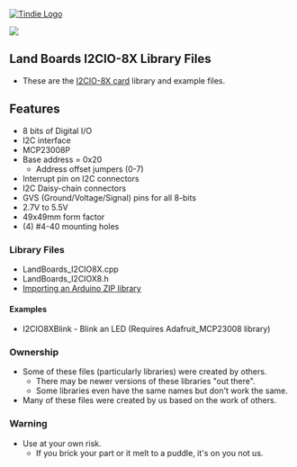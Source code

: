 <a href="https://www.tindie.com/products/8490/"><img src="http://land-boards.com/blwiki/images/5/51/Tindie-mediums.png" alt="Tindie Logo"></img></a>

<img src="http://land-boards.com/blwiki/images/f/f9/I2CIO-8X-6104-720px.jpg"></img>

== Land Boards I2CIO-8X Library Files ==

* These are the [http://land-boards.com/blwiki/index.php?title=I2CIO8 I2CIO-8X card] library and example files.

== Features ==

* 8 bits of Digital I/O
* I2C interface
* MCP23008P
* Base address = 0x20
** Address offset jumpers (0-7)
* Interrupt pin on I2C connectors
* I2C Daisy-chain connectors
* GVS (Ground/Voltage/Signal) pins for all 8-bits
* 2.7V to 5.5V
* 49x49mm form factor
* (4) #4-40 mounting holes

=== Library Files ===

* LandBoards_I2CIO8X.cpp
* LandBoards_I2CIOX8.h
* [https://www.arduino.cc/en/Guide/Libraries?setlang=en#importing-a-zip-library Importing an Arduino ZIP library]

==== Examples ====

* I2CIO8XBlink - Blink an LED (Requires Adafruit_MCP23008 library)

=== Ownership ===

* Some of these files (particularly libraries) were created by others.
** There may be newer versions of these libraries "out there".
** Some libraries even have the same names but don't work the same.
* Many of these files were created by us based on the work of others.

=== Warning ===

* Use at your own risk.
** If you brick your part or it melt to a puddle, it's on you not us.
